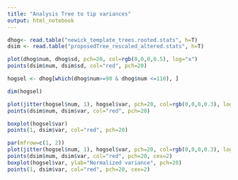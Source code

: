 ```yaml
---
title: "Analysis Tree to tip variances"
output: html_notebook
---
```


```r
dhog<- read.table("newick_template_trees.rooted.stats", h=T)
dsim <- read.table("proposedTree_rescaled_altered.stats", h=T)
```


```r
plot(dhog$num, dhog$sd, pch=20, col=rgb(0,0,0,0.5), log="x")
points(dsim$num, dsim$sd, col="red", pch=20)
```

```r
hogsel <- dhog[which(dhog$num>=90 & dhog$num <=110), ]
```

```r
dim(hogsel)
```


```r
plot(jitter(hogsel$num, 1), hogsel$var, pch=20, col=rgb(0,0,0,0.3), log="x", ylab="Normalized variance", xlab="Number of sequences")
points(dsim$num, dsim$var, col="red", pch=20)
```


```r
boxplot(hogsel$var)
points(1, dsim$var, col="red", pch=20)

```

```r
par(mfrow=c(1, 2))
plot(jitter(hogsel$num, 1), hogsel$var, pch=20, col=rgb(0,0,0,0.3), log="x", ylab="Normalized variance", xlab="Number of sequences")
points(dsim$num, dsim$var, col="red", pch=20, cex=2)
boxplot(hogsel$var, ylab="Normalized variance", pch=20)
points(1, dsim$var, col="red", pch=20, cex=2)

```


